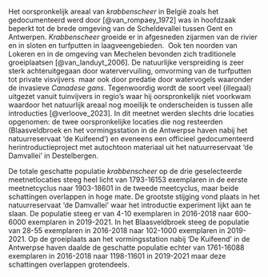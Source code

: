 Het oorspronkelijk areaal van *krabbenscheer* in België zoals het gedocumenteerd werd door [@van_rompaey_1972] was in hoofdzaak beperkt tot de brede omgeving van de Scheldevallei tussen Gent en Antwerpen.
*Krabbenscheer* groeide er in afgesneden zijarmen van de rivier en in sloten en turfputten in laagveengebieden. 
Ook ten noorden van Lokeren en in de omgeving van Mechelen bevonden zich traditionele groeiplaatsen [@van_landuyt_2006].
De natuurlijke verspreiding is zeer sterk achteruitgegaan door watervervuiling, omvorming van de turfputten tot private visvijvers  maar ook door predatie door watervogels waaronder de invasieve *Canadese gans*.
Tegenwoordig wordt de soort veel (illegaal) uitgezet vanuit tuinvijvers in regio's waar hij oorspronkelijk niet voorkwam waardoor het natuurlijk areaal nog moeilijk te onderscheiden is tussen alle introducties [@verloove_2023].
In dit meetnet werden slechts drie locaties opgenomen: de twee oorspronkelijke locaties die nog resteerden (Blaasveldbroek en het vormingsstation in de Antwerpse haven nabij het natuurreservaat 'de Kuifeend') en eveneens een officieel gedocumenteerd herintroductieproject met autochtoon materiaal uit het natuurreservaat 'de Damvallei' in Destelbergen.

De totale geschatte populatie *krabbenscheer* op de drie geselecteerde meetnetlocaties steeg heel licht van 1793-16153 exemplaren in de eerste meetnetcyclus naar 1903-18601 in de tweede meetcyclus, maar beide schattingen overlappen in hoge mate.
De grootste stijging vond plaats in het natuurreservaat 'de Damvallei' waar het introductie experiment lijkt aan te slaan.
De populatie steeg er van 4-10 exemplaren in 2016-2018 naar 600-6000 exemplaren in 2019-2021.
In het Blaasveldbroek steeg de populatie van 28-55 exemplaren in 2016-2018 naar 102-1000 exemplaren in 2019-2021.
Op de groeiplaats aan het vormingsstation nabij 'De Kuifeend' in de Antwerpse haven daalde de geschatte populatie echter van 1761-16088 exemplaren in 2016-2018 naar 1198-11601 in 2019-2021 maar deze schattingen overlappen grotendeels.
